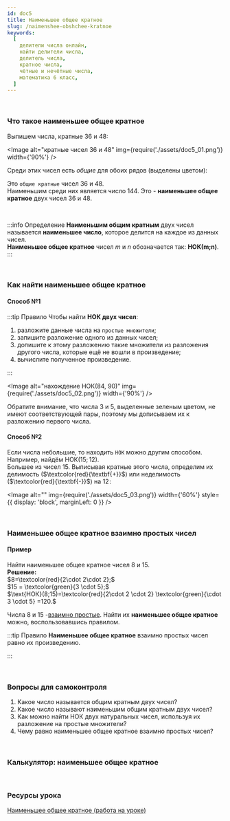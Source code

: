 ```yaml
---
id: doc5
title: Наименьшее общее кратное
slug: /naimenshee-obshchee-kratnoe
keywords:
  [
    делители числа онлайн,
    найти делители числа,
    делитель числа,
    кратное числа,
    чётные и нечётные числа,
    математика 6 класс,
  ]
---
```



<br />

### Что такое наименьшее общее кратное

Выпишем числа, кратные $36$ и $48:$

<Image
  alt="кратные чисел 36 и 48"
  img={require('./assets/doc5_01.png')}
  width={'90%'}
/>

Среди этих чисел есть _общие_ для обоих рядов (выделены цветом):

<TeX math="\{144,288,432,...\}" block />

Это `общие кратные` чисел $36$ и $48$. <br />
Наименьшим среди них является число $144$. Это - **наименьшее общее кратное**
двух чисел $36$ и $48$.

<br />

:::info Определение
**Наименьшим общим кратным** двух чисел называется **наименьшее число**, которое делится на каждое из данных чисел.<br />
**Наименьшее общее кратное** чисел $m$ и $n$ обозначается так: $\textbf{НОК(m;n)}$.
:::

<br />

### Как найти наименьшее общее кратное

#### Способ №1

:::tip Правило
Чтобы найти **НОК двух чисел**:

1. разложите данные числа на `простые множители`;
2. запишите разложение одного из данных чисел;
3. допишите к этому разложению такие множители из разложения другого числа, которые ещё не вошли в произведение;
4. вычислите полученное произведение.

:::

<Image
  alt="нахождение НОК(84, 90)"
  img={require('./assets/doc5_02.png')}
  width={'90%'}
/>

Обратите внимание, что числа $3$ и $5$, выделенные зеленым цветом, не имеют соответствующей пары, поэтому мы дописываем их к разложению первого числа.

#### Способ №2

Если числа небольшие, то находить `НОК` можно другим способом.<br />
Например, найдём $\text{НОК}(15;12)$. <br />
Большее из чисел $15$. Выписывая кратные этого числа, определим их делимость ($\textcolor{red}{\textbf{+}}$) или неделимость ($\textcolor{red}{\textbf{-}}$) на $12\!:$

<Image
  alt=""
  img={require('./assets/doc5_03.png')}
  width={'60%'}
  style={{ display: 'block', marginLeft: 0 }}
/>

<br />

### Наименьшее общее кратное взаимно простых чисел

#### Пример

Найти наименьшее общее кратное чисел $8$ и $15.$<br />
**Решение:** <br />
$8=\textcolor{red}{2\cdot 2\cdot 2};$ <br />
$15 = \textcolor{green}{3 \cdot 5};$<br />
$\text{НОК}(8;15)=\textcolor{red}{2\cdot 2 \cdot 2} \textcolor{green}{\cdot 3 \cdot 5} =120.$

Числа $8$ и $15$ -[взаимно простые](/docs/naibolshij-obshchij-delitel#vpr). Найти их **наименьшее общее кратное** можно, воспользовавшись правилом.

:::tip Правило
**Наименьшее общее кратное** взаимно простых чисел равно их произведению.

:::

<br />

### Вопросы для самоконтроля

1. Какое число называется общим кратным двух чисел?
2. Какое число называют наименьшим общим кратным двух чисел?
3. Как можно найти НОК двух натуральных чисел, используя их разложение на простые множители?
4. Чему равно наименьшее общее кратное взаимно простых чисел?

<br />

### Калькулятор: наименьшее общее кратное

<Lcm />

<br />

### Ресурсы урока

[Наименьшее общее кратное (работа на уроке)](./assets/05naimenshee-obshchee-kratnoe-lesson.pdf)<br/>
